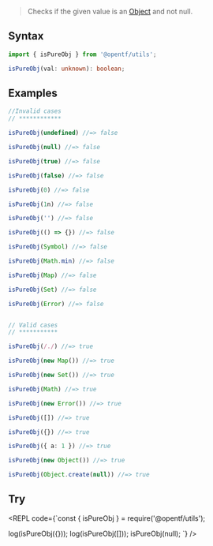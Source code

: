
> Checks if the given value is an [Object](https://developer.mozilla.org/en-US/docs/Web/JavaScript/Reference/Global_Objects/Object) and not null.

## Syntax

```ts
import { isPureObj } from '@opentf/utils';

isPureObj(val: unknown): boolean;
```

## Examples

```ts
//Invalid cases
// ************

isPureObj(undefined) //=> false

isPureObj(null) //=> false

isPureObj(true) //=> false

isPureObj(false) //=> false

isPureObj(0) //=> false

isPureObj(1n) //=> false

isPureObj('') //=> false

isPureObj(() => {}) //=> false

isPureObj(Symbol) //=> false

isPureObj(Math.min) //=> false

isPureObj(Map) //=> false

isPureObj(Set) //=> false

isPureObj(Error) //=> false


// Valid cases
// ***********

isPureObj(/./) //=> true

isPureObj(new Map()) //=> true

isPureObj(new Set()) //=> true

isPureObj(Math) //=> true

isPureObj(new Error()) //=> true

isPureObj([]) //=> true

isPureObj({}) //=> true

isPureObj({ a: 1 }) //=> true

isPureObj(new Object()) //=> true

isPureObj(Object.create(null)) //=> true
```

## Try

<REPL code={`const { isPureObj } = require('@opentf/utils');

log(isPureObj({}));
log(isPureObj([]));
isPureObj(null);
`} />